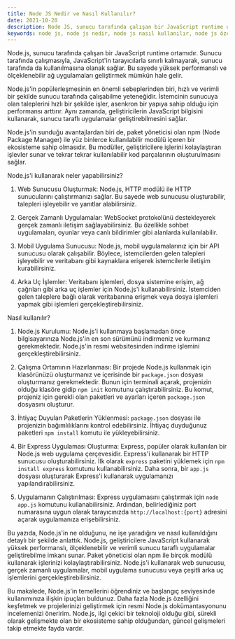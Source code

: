 ```yaml
---
title: Node JS Nedir ve Nasıl Kullanılır?
date: 2021-10-20
description: Node JS, sunucu tarafında çalışan bir JavaScript runtime ortamıdır. Bu blog yazısında, Node JS'in ne olduğunu, ne işe yaradığını ve nasıl kullanıldığını detaylı bir şekilde öğreneceksiniz.
keywords: node js, node js nedir, node js nasıl kullanılır, node js özellikleri, node js avantajları, node js kullanım alanları, node js kurulumu, node js çalışma ortamı, node js paket yöneticisi, node js express, node js uygulaması, node js örnekleri, node js örnek uygulama, node js örnek proje, node js örnek kod, node js örnek kodlar, node js örnek kod örnekleri,
---
```


Node.js, sunucu tarafında çalışan bir JavaScript runtime ortamıdır. Sunucu tarafında çalışmasıyla, JavaScript'in tarayıcılarla sınırlı kalmayarak, sunucu tarafında da kullanılmasına olanak sağlar. Bu sayede yüksek performanslı ve ölçeklenebilir ağ uygulamaları geliştirmek mümkün hale gelir. 

Node.js'in popülerleşmesinin en önemli sebeplerinden biri, hızlı ve verimli bir şekilde sunucu tarafında çalışabilme yeteneğidir. İstemcinin sunucuya olan taleplerini hızlı bir şekilde işler, asenkron bir yapıya sahip olduğu için performansı arttırır. Aynı zamanda, geliştiricilerin JavaScript bilgisini kullanarak, sunucu taraflı uygulamalar geliştirebilmesini sağlar.

Node.js'in sunduğu avantajlardan biri de, paket yöneticisi olan npm (Node Package Manager) ile yüz binlerce kullanılabilir modülü içeren bir ekosisteme sahip olmasıdır. Bu modüller, geliştiricilere işlerini kolaylaştıran işlevler sunar ve tekrar tekrar kullanılabilir kod parçalarının oluşturulmasını sağlar.

Node.js'i kullanarak neler yapabilirsiniz?

1. Web Sunucusu Oluşturmak: Node.js, HTTP modülü ile HTTP sunucularını çalıştırmanızı sağlar. Bu sayede web sunucusu oluşturabilir, talepleri işleyebilir ve yanıtlar alabilirsiniz.

2. Gerçek Zamanlı Uygulamalar: WebSocket protokolünü destekleyerek gerçek zamanlı iletişim sağlayabilirsiniz. Bu özellikle sohbet uygulamaları, oyunlar veya canlı bildirimler gibi alanlarda kullanılabilir.

3. Mobil Uygulama Sunucusu: Node.js, mobil uygulamalarınız için bir API sunucusu olarak çalışabilir. Böylece, istemcilerden gelen talepleri işleyebilir ve veritabanı gibi kaynaklara erişerek istemcilerle iletişim kurabilirsiniz.

4. Arka Uç İşlemler: Veritabanı işlemleri, dosya sistemine erişim, ağ çağrıları gibi arka uç işlemler için Node.js'i kullanabilirsiniz. İstemciden gelen taleplere bağlı olarak veritabanına erişmek veya dosya işlemleri yapmak gibi işlemleri gerçekleştirebilirsiniz.

Nasıl kullanılır?

1. Node.js Kurulumu: Node.js'i kullanmaya başlamadan önce bilgisayarınıza Node.js'in en son sürümünü indirmeniz ve kurmanız gerekmektedir. Node.js'in resmi websitesinden indirme işlemini gerçekleştirebilirsiniz.

2. Çalışma Ortamının Hazırlanması: Bir projede Node.js kullanmak için klasörünüzü oluşturmanız ve içerisinde bir `package.json` dosyası oluşturmanız gerekmektedir. Bunun için terminali açarak, projenizin olduğu klasöre gidip `npm init` komutunu çalıştırabilirsiniz. Bu komut, projeniz için gerekli olan paketleri ve ayarları içeren `package.json` dosyasını oluşturur.

3. İhtiyaç Duyulan Paketlerin Yüklenmesi: `package.json` dosyası ile projenizin bağımlılıklarını kontrol edebilirsiniz. İhtiyaç duyduğunuz paketleri `npm install` komutu ile yükleyebilirsiniz.

4. Bir Express Uygulaması Oluşturma: Express, popüler olarak kullanılan bir Node.js web uygulama çerçevesidir. Express'i kullanarak bir HTTP sunucusu oluşturabilirsiniz. İlk olarak `express` paketini yüklemek için `npm install express` komutunu kullanabilirsiniz. Daha sonra, bir `app.js` dosyası oluşturarak Express'i kullanarak uygulamanızı yapılandırabilirsiniz.

5. Uygulamanın Çalıştırılması: Express uygulamasını çalıştırmak için `node app.js` komutunu kullanabilirsiniz. Ardından, belirlediğiniz port numarasına uygun olarak tarayıcınızda `http://localhost:{port}` adresini açarak uygulamanıza erişebilirsiniz.

Bu yazıda, Node.js'in ne olduğunu, ne işe yaradığını ve nasıl kullanıldığını detaylı bir şekilde anlattık. Node.js, geliştiricilere JavaScript kullanarak yüksek performanslı, ölçeklenebilir ve verimli sunucu taraflı uygulamalar geliştirebilme imkanı sunar. Paket yöneticisi olan npm ile birçok modülü kullanarak işlerinizi kolaylaştırabilirsiniz. Node.js'i kullanarak web sunucusu, gerçek zamanlı uygulamalar, mobil uygulama sunucusu veya çeşitli arka uç işlemlerini gerçekleştirebilirsiniz.

Bu makalede, Node.js'in temellerini öğrendiniz ve başlangıç seviyesinde kullanımınıza ilişkin ipuçları buldunuz. Daha fazla Node.js özelliğini keşfetmek ve projelerinizi geliştirmek için resmi Node.js dokümantasyonunu incelemenizi öneririm. Node.js, ilgi çekici bir teknoloji olduğu gibi, sürekli olarak gelişmekte olan bir ekosisteme sahip olduğundan, güncel gelişmeleri takip etmekte fayda vardır.